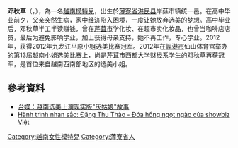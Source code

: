 {{no footnotes|time=2014-12-25T04:31:09+00:00}}
'''邓秋草'''（{{lang-vi|'''Đặng Thu Thảo'''}}，{{bd|1991年|2月14日||}}），為一名[[越南|越南]][[模特兒|模特兒]]，出生於[[薄寮省|薄寮省]][[洪民县|洪民县]]岸蒢市镇统一邑。在高中毕业前夕，父亲突然生病，家中经济陷入困境，一度让她放弃选美的梦想。高中毕业后，邓秋草半工半读赚钱，曾在[[芹苴市|芹苴市]]学化妆、在超市卖化妆品，也曾当咖啡店店员，最后为避免影响学业，加上获得母亲支持，她不再工作，专心学业。2012年，获得2012年九龙江平原小姐选美比赛冠军。2012年在[[岘港市|岘港市]]仙山体育宫举办的第13届[[越南小姐|越南小姐]]选美比赛上，尚是[[芹苴市|芹苴市]]西都大学财经系学生的邓秋草再获冠军，是首位来自越南西南部地区的选美小姐。

== 參考資料 ==
* [http://www.chinanews.com/hb/2012/08-30/4146022.shtml 台媒：越南选美上演现实版"灰姑娘"故事] {{Wayback|url=http://www.chinanews.com/hb/2012/08-30/4146022.shtml |date=20200223182453 }}
* [https://web.archive.org/web/20141211034349/http://www.tiin.vn/chuyen-muc/tin-sao/dangthuthao/hanh-trinh-nhan-sac-dang-thu-thao-doa-hong-ngot-ngao-cua-showbiz.html Hành trình nhan sắc: Đặng Thu Thảo - Đóa hồng ngọt ngào của showbiz Việt]

{{越南人物小作品}}

[[Category:越南女性模特兒|Category:越南女性模特兒]]
[[Category:薄寮省人|Category:薄寮省人]]